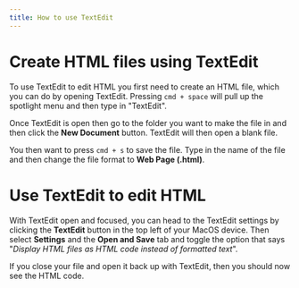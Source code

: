 ```yaml
---
title: How to use TextEdit
---
```


# Create HTML files using TextEdit

To use TextEdit to edit HTML you first need to create an HTML file, which you can do by opening TextEdit. Pressing `cmd + space` will pull up the spotlight menu and then type in "TextEdit".

Once TextEdit is open then go to the folder you want to make the file in and then click the **New Document** button. TextEdit will then open a blank file. 

You then want to press `cmd + s` to save the file. Type in the name of the file and then change the file format to **Web Page (.html)**.

# Use TextEdit to edit HTML

With TextEdit open and focused, you can head to the TextEdit settings by clicking the **TextEdit** button in the top left of your MacOS device. Then select **Settings** and the **Open and Save** tab and toggle the option that says "*Display HTML files as HTML code instead of formatted text*".

If you close your file and open it back up with TextEdit, then you should now see the HTML code.